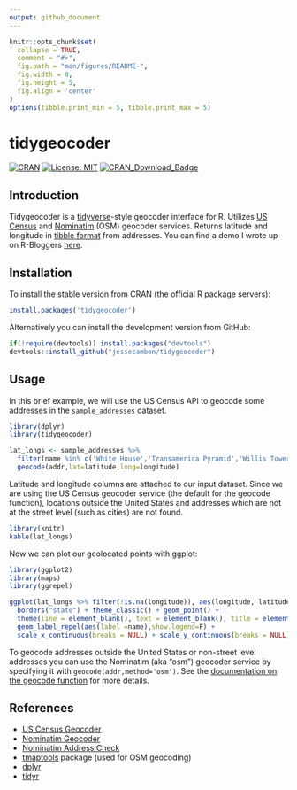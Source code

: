 ```yaml
---
output: github_document
---
```


```r
knitr::opts_chunk$set(
  collapse = TRUE,
  comment = "#>",
  fig.path = "man/figures/README-",
  fig.width = 8,
  fig.height = 5,
  fig.align = 'center'
)
options(tibble.print_min = 5, tibble.print_max = 5)
```

# tidygeocoder

<!-- badges: start -->
[![CRAN](https://www.r-pkg.org/badges/version/tidygeocoder)](https://cran.r-project.org/package=tidygeocoder)
[![License: MIT](https://img.shields.io/badge/License-MIT-yellow.svg)](https://github.com/jessecambon/tidygeocoder/blob/master/LICENSE.md)
[![CRAN\_Download\_Badge](http://cranlogs.r-pkg.org/badges/grand-total/tidygeocoder)](https://CRAN.R-project.org/package=tidygeocoder)
<!-- badges: end -->

## Introduction

Tidygeocoder is a [tidyverse](https://www.tidyverse.org/)-style geocoder interface for R. Utilizes [US Census](https://geocoding.geo.census.gov/) and [Nominatim](https://nominatim.org) (OSM) geocoder services. Returns latitude and longitude in [tibble format](https://tibble.tidyverse.org/) from addresses. You can find a demo I wrote up on R-Bloggers [here](https://www.r-bloggers.com/geocoding-with-tidygeocoder/).

## Installation

To install the stable version from CRAN (the official R package servers):

```r
install.packages('tidygeocoder')
```

Alternatively you can install the development version from GitHub:

```r
if(!require(devtools)) install.packages("devtools")
devtools::install_github("jessecambon/tidygeocoder")
```

## Usage

In this brief example, we will use the US Census API to geocode some addresses in the `sample_addresses` dataset.

```r
library(dplyr)
library(tidygeocoder)

lat_longs <- sample_addresses %>% 
  filter(name %in% c('White House','Transamerica Pyramid','Willis Tower')) %>%
  geocode(addr,lat=latitude,long=longitude)
```

Latitude and longitude columns are attached to our input dataset. Since we are using the US Census geocoder service (the default for the geocode function), locations outside the United States and addresses which are not at the street level (such as cities) are not found.

```r
library(knitr)
kable(lat_longs)
```

Now we can plot our geolocated points with ggplot:

```r
library(ggplot2)
library(maps)
library(ggrepel)

ggplot(lat_longs %>% filter(!is.na(longitude)), aes(longitude, latitude), color="grey98") +
  borders("state") + theme_classic() + geom_point() +
  theme(line = element_blank(), text = element_blank(), title = element_blank()) +
  geom_label_repel(aes(label =name),show.legend=F) +
  scale_x_continuous(breaks = NULL) + scale_y_continuous(breaks = NULL)
```

To geocode addresses outside the United States or non-street level addresses you can use the Nominatim (aka "osm") geocoder service by specifying it with `geocode(addr,method='osm')`. See the [documentation on the geocode function](https://jessecambon.github.io/tidygeocoder/reference/geocode.html) for more details.

## References

* [US Census Geocoder](https://geocoding.geo.census.gov/)
* [Nominatim Geocoder](https://nominatim.org)
* [Nominatim Address Check](https://nominatim.openstreetmap.org/)
* [tmaptools](https://cran.r-project.org/package=tmaptools) package (used for OSM geocoding)
* [dplyr](https://dplyr.tidyverse.org/)
* [tidyr](https://tidyr.tidyverse.org)
